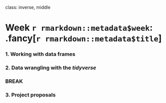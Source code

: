 
class: inverse, middle

# Week `r rmarkdown::metadata$week`: .fancy[`r rmarkdown::metadata$title`]

### 1. Working with data frames
### 2. Data wrangling with the _tidyverse_

### BREAK

### 3. Project proposals
